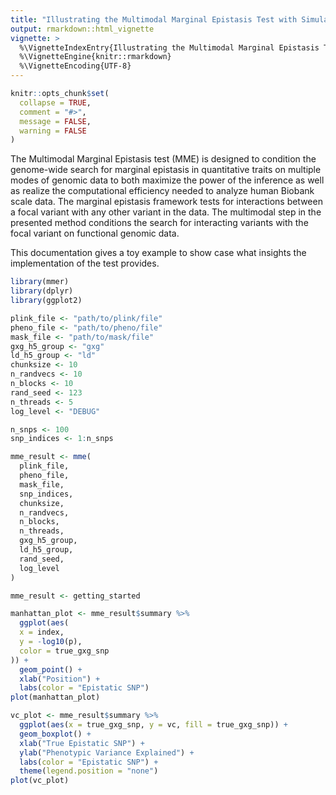 ```yaml
---
title: "Illustrating the Multimodal Marginal Epistasis Test with Simulated Data"
output: rmarkdown::html_vignette
vignette: >
  %\VignetteIndexEntry{Illustrating the Multimodal Marginal Epistasis Test with Simulated Data}
  %\VignetteEngine{knitr::rmarkdown}
  %\VignetteEncoding{UTF-8}
---
```


```r
knitr::opts_chunk$set(
  collapse = TRUE,
  comment = "#>",
  message = FALSE, 
  warning = FALSE
)
```

The Multimodal Marginal Epistasis test (MME) is designed to condition the genome-wide search for marginal epistasis in quantitative traits on multiple modes of genomic data to both maximize the power of the inference as well as realize the computational efficiency needed to analyze human Biobank scale data. The marginal epistasis framework tests for interactions between a focal variant with any other variant in the data. The multimodal step in the presented method conditions the search for interacting variants with the focal variant on functional genomic data.

This documentation gives a toy example to show case what insights the implementation of the test provides.

```r
library(mmer)
library(dplyr)
library(ggplot2)
```

```r
plink_file <- "path/to/plink/file"
pheno_file <- "path/to/pheno/file"
mask_file <- "path/to/mask/file"
gxg_h5_group <- "gxg"
ld_h5_group <- "ld"
chunksize <- 10
n_randvecs <- 10
n_blocks <- 10
rand_seed <- 123
n_threads <- 5
log_level <- "DEBUG"

n_snps <- 100
snp_indices <- 1:n_snps

mme_result <- mme(
  plink_file,
  pheno_file,
  mask_file,
  snp_indices,
  chunksize,
  n_randvecs,
  n_blocks,
  n_threads,
  gxg_h5_group,
  ld_h5_group,
  rand_seed,
  log_level
)

```

```r
mme_result <- getting_started
```

```r
manhattan_plot <- mme_result$summary %>%
  ggplot(aes(
  x = index,
  y = -log10(p),
  color = true_gxg_snp
)) +
  geom_point() +
  xlab("Position") +
  labs(color = "Epistatic SNP")
plot(manhattan_plot)
```
```r
vc_plot <- mme_result$summary %>%
  ggplot(aes(x = true_gxg_snp, y = vc, fill = true_gxg_snp)) +
  geom_boxplot() +
  xlab("True Epistatic SNP") +
  ylab("Phenotypic Variance Explained") +
  labs(color = "Epistatic SNP") +
  theme(legend.position = "none")
plot(vc_plot)
```

